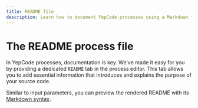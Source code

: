 ```yaml
---
title: README file
description: Learn how to document YepCode processes using a Markdown file.
---
```



# The README process file

In YepCode processes, documentation is key. We've made it easy for you by providing a dedicated `README` tab in the process editor. This tab allows you to add essential information that introduces and explains the purpose of your source code.

<Screenshot src="processes-readme.png" />

Similar to input parameters, you can preview the rendered README with its [Markdown syntax](https://en.wikipedia.org/wiki/Markdown).

<Screenshot src="processes-readme-preview.png" />

